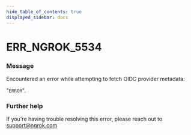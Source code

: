 ```yaml
---
hide_table_of_contents: true
displayed_sidebar: docs
---
```



# ERR_NGROK_5534

### Message

Encountered an error while attempting to fetch OIDC provider metadata:

"`ERROR`".

<ErrorDetails error="err_ngrok_5534" />

### Further help

If you're having trouble resolving this error, please reach out to [support@ngrok.com](mailto:support@ngrok.com?subject=Help%20with%20ERR_NGROK_5534)
